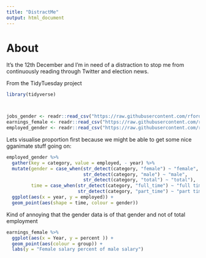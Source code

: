 ```yaml
---
title: "DistractMe"
output: html_document
---
```



# About
It's the 12th December and I'm in need of a distraction to stop me from continuously reading through Twitter and election news. 


From the TidyTuesday project



```r
library(tidyverse)



jobs_gender <- readr::read_csv("https://raw.githubusercontent.com/rfordatascience/tidytuesday/master/data/2019/2019-03-05/jobs_gender.csv")
earnings_female <- readr::read_csv("https://raw.githubusercontent.com/rfordatascience/tidytuesday/master/data/2019/2019-03-05/earnings_female.csv") 
employed_gender <- readr::read_csv("https://raw.githubusercontent.com/rfordatascience/tidytuesday/master/data/2019/2019-03-05/employed_gender.csv") 

```


Lets visualise proportion first because we might be able to get some nice gganimate stuff going on:


```r

employed_gender %>%
  gather(key = category, value = employed, - year) %>% 
  mutate(gender = case_when(str_detect(category, "female") ~ "female",
                            str_detect(category, "male") ~ "male",
                            str_detect(category, "total") ~ "total"),
         time = case_when(str_detect(category, "full_time") ~ "full time",
                          str_detect(category, "part_time") ~ "part time")) %>% 
  ggplot(aes(x = year, y = employed)) +
  geom_point(aes(shape = time, colour = gender))


```

Kind of annoying that the gender data is of that gender and not of total employment


```r

earnings_female %>% 
  ggplot(aes(x = Year, y = percent )) +
  geom_point(aes(colour = group)) +
  labs(y = "Female salary percent of male salary")

```




